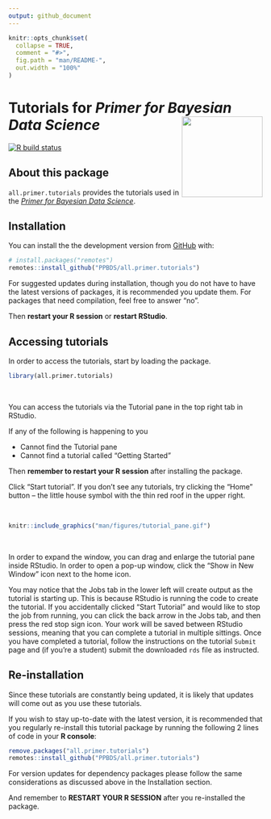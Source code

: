 ```yaml
---
output: github_document
---
```


<!-- README is generated from README.Rmd, edit ONLY this file if needed. But, after you edit it, you NEED TO KNIT IT BY HAND in order to create the new README.md, which is the thing which is actually used. -->

```r

knitr::opts_chunk$set(
  collapse = TRUE,
  comment = "#>",
  fig.path = "man/README-",
  out.width = "100%"
)
```

# Tutorials for *Primer for Bayesian Data Science* <img src="man/figures/ulysses_hex_tutorials.png" align = "right"  width="160">

<!-- badges: start -->
[![R build status](https://github.com/PPBDS/primer.tutorials/workflows/R-CMD-check/badge.svg)](https://github.com/PPBDS/primer.tutorials/actions)
<!-- badges: end -->


## About this package

`all.primer.tutorials` provides the tutorials used in the *[Primer for Bayesian Data Science](https://ppbds.github.io/primer)*.


## Installation

You can install the the development version from [GitHub](https://github.com/) with:

``` r
# install.packages("remotes")
remotes::install_github("PPBDS/all.primer.tutorials")
```

For suggested updates during installation, though you do not have to have the latest versions of packages, it is recommended you update them. For packages that need compilation, feel free to answer "no".

Then **restart your R session** or **restart RStudio**.

## Accessing tutorials

In order to access the tutorials, start by loading the package.

``` r
library(all.primer.tutorials)
```

&nbsp;

You can access the tutorials via the Tutorial pane in the top right tab in RStudio.

If any of the following is happening to you
<ul>
<li>Cannot find the Tutorial pane</li>
<li>Cannot find a tutorial called "Getting Started"</li>
</ul>

Then **remember to restart your R session** after installing the package.

Click “Start tutorial”. If you don’t see any tutorials, try clicking the “Home” button – the little house symbol with the thin red roof in the upper right.

&nbsp;

```r
knitr::include_graphics("man/figures/tutorial_pane.gif")
```

&nbsp;

In order to expand the window, you can drag and enlarge the tutorial pane inside RStudio. In order to open a pop-up window, click the "Show in New Window" icon next to the home icon.

You may notice that the Jobs tab in the lower left will create output as the tutorial is starting up. This is because RStudio is running the code to create the tutorial. If you accidentally clicked "Start Tutorial" and would like to stop the job from running, you can click the back arrow in the Jobs tab, and then press the red stop sign icon. Your work will be saved between RStudio sessions, meaning that you can complete a tutorial in multiple sittings. Once you have completed a tutorial, follow the instructions on the tutorial `Submit` page and (if you're a student) submit the downloaded `rds` file as instructed.

## Re-installation

Since these tutorials are constantly being updated, it is likely that updates will come out as you use these tutorials.

If you wish to stay up-to-date with the latest version, it is recommended that you regularly re-install this tutorial package by running the following 2 lines of code in your **R console**:

```r
remove.packages("all.primer.tutorials")
remotes::install_github("PPBDS/all.primer.tutorials")
```

For version updates for dependency packages please follow the same considerations as discussed above in the Installation section.

And remember to **RESTART YOUR R SESSION** after you re-installed the package.

